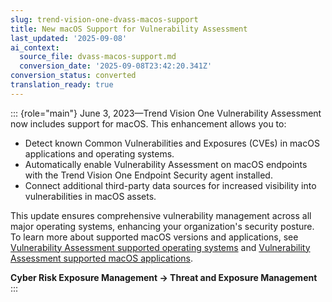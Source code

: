 ```yaml
---
slug: trend-vision-one-dvass-macos-support
title: New macOS Support for Vulnerability Assessment
last_updated: '2025-09-08'
ai_context:
  source_file: dvass-macos-support.md
  conversion_date: '2025-09-08T23:42:20.341Z'
conversion_status: converted
translation_ready: true
---
```


::: {role="main"}
June 3, 2023—Trend Vision One Vulnerability Assessment now includes support for macOS. This enhancement allows you to:

- Detect known Common Vulnerabilities and Exposures (CVEs) in macOS applications and operating systems.
- Automatically enable Vulnerability Assessment on macOS endpoints with the Trend Vision One Endpoint Security agent installed.
- Connect additional third-party data sources for increased visibility into vulnerabilities in macOS assets.

This update ensures comprehensive vulnerability management across all major operating systems, enhancing your organization's security posture. To learn more about supported macOS versions and applications, see [Vulnerability Assessment supported operating systems](vulnerability-assessment-os.mdx) and [Vulnerability Assessment supported macOS applications](dvass-macos-applications.mdx).

**Cyber Risk Exposure Management → Threat and Exposure Management**
:::
